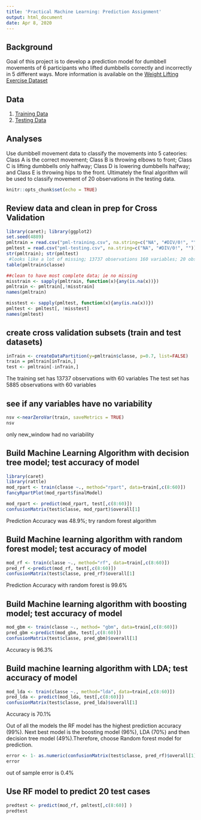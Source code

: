 ```yaml
---
title: 'Practical Machine Learning: Prediction Assignment'
output: html_document
date: Apr 8, 2020
---
```


## Background

Goal of this project is to develop a prediction model for dumbbell movements
of 6 participants who lifted dumbbells correctly and incorrectly in 
5 different ways. More information is available on the [Weight Lifting Exercise Dataset](http://groupware.les.inf.puc-rio.br/har)

## Data

1. [Training Data](https://d396qusza40orc.cloudfront.net/predmachlearn/pml-training.csv)
2. [Testing Data](https://d396qusza40orc.cloudfront.net/predmachlearn/pml-testing.csv)


## Analyses
Use dumbbell movement data to classify the movements into 5 cateories: Class A is the correct movement; Class B is throwing elbows to front; Class C is lifting dumbbells only halfway; Class D is lowering dumbbells halfway; and Class E is throwing hips to the front. Ultimately the final algorithm will be used to classify movement of 20 observations in the testing data.

```r
knitr::opts_chunk$set(echo = TRUE)
```

## Review data and clean in prep for Cross Validation 
```r

library(caret); library(ggplot2)
set.seed(4889)
pmltrain = read.csv("pml-training.csv", na.string=c("NA", "#DIV/0!", ""))
pmltest = read.csv("pml-testing.csv", na.string=c("NA", "#DIV/0!", ""))
str(pmltrain); str(pmltest)
 #looks like a lot of missing; 13737 observations 160 variables; 20 observations 160 variables
table(pmltrain$classe)

##clean to have most complete data; ie no missing
misstrain <- sapply(pmltrain, function(x){any(is.na(x))})
pmltrain <- pmltrain[,!misstrain]
names(pmltrain)

misstest <- sapply(pmltest, function(x){any(is.na(x))})
pmltest <- pmltest[, !misstest]
names(pmltest)
```

## create cross validation subsets (train and test datasets)
```r
inTrain <- createDataPartition(y=pmltrain$classe, p=0.7, list=FALSE)
train = pmltrain[inTrain,]
test <- pmltrain[-inTrain,]

```
The training set has 13737 observations with 60 variables
The test set has 5885 observations with 60 variables

## see if any variables have no variability
```r
nsv <-nearZeroVar(train, saveMetrics = TRUE)
nsv
```
only new_window had no variability

## Build Machine Learning Algorithm with decision tree model; test accuracy of model
```r
library(caret)
library(rattle)
mod_rpart <- train(classe ~., method="rpart", data=train[,c(8:60)])
fancyRpartPlot(mod_rpart$finalModel)

mod_rpart <- predict(mod_rpart, test[,c(8:60)])
confusionMatrix(test$classe, mod_rpart)$overall[1]
```
Prediction Accuracy was 48.9%; try random forest algorithm

## Build Machine learning algorithm with random forest model; test accuracy of model
```r
mod_rf <- train(classe ~., method="rf", data=train[,c(8:60)])
pred_rf <-predict(mod_rf, test[,c(8:60)])
confusionMatrix(test$classe, pred_rf)$overall[1]
```
Prediction Accuracy with random forest is 99.6%

## Build Machine learning algorithm with boosting model; test accuracy of model
```r
mod_gbm <- train(classe ~., method= "gbm", data=train[,c(8:60)])
pred_gbm <-predict(mod_gbm, test[,c(8:60)])
confusionMatrix(test$classe, pred_gbm)$overall[1]
```
Accuracy is 96.3%

## Build machine learning algorithm with LDA; test accuracy of model
```r
mod_lda <- train(classe ~., method="lda", data=train[,c(8:60)])
pred_lda <- predict(mod_lda, test[,c(8:60)])
confusionMatrix(test$classe, pred_lda)$overall[1]
```
Accuracy is 70.1%

Out of all the models the RF model has the highest prediction accuracy (99%). Next best model is the boosting model (96%), LDA (70%) and then decision tree model (49%).Therefore, choose Random forest model for prediction.

```r
error <- 1- as.numeric(confusionMatrix(test$classe, pred_rf)$overall[1])
error
```

out of sample error is 0.4%


## Use RF model to predict 20 test cases
```r
predtest <- predict(mod_rf, pmltest[,c(8:60)] )
predtest
```

